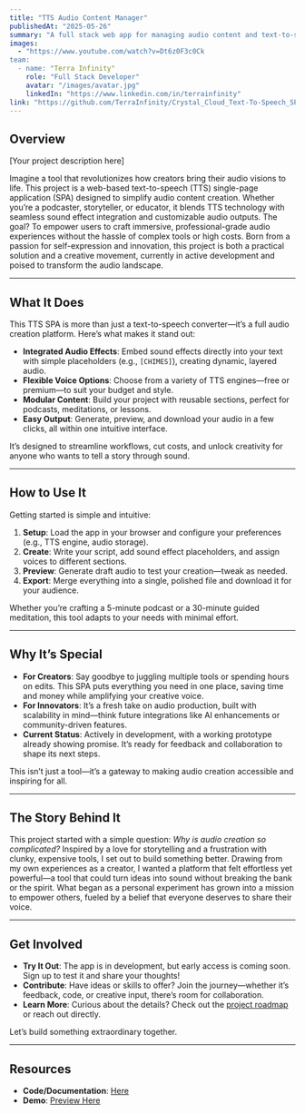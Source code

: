 ```yaml
---
title: "TTS Audio Content Manager"
publishedAt: "2025-05-26"
summary: "A full stack web app for managing audio content and text-to-speech generation for The Crystal Cloud Podcast"
images:
  - "https://www.youtube.com/watch?v=Dt6z0F3c0Ck
team:
  - name: "Terra Infinity"
    role: "Full Stack Developer"
    avatar: "/images/avatar.jpg"
    linkedIn: "https://www.linkedin.com/in/terrainfinity"
link: "https://github.com/TerraInfinity/Crystal_Cloud_Text-To-Speech_SPA"
---
```


## Overview

[Your project description here]

Imagine a tool that revolutionizes how creators bring their audio visions to life. This project is a web-based text-to-speech (TTS) single-page application (SPA) designed to simplify audio content creation. Whether you’re a podcaster, storyteller, or educator, it blends TTS technology with seamless sound effect integration and customizable audio outputs. The goal? To empower users to craft immersive, professional-grade audio experiences without the hassle of complex tools or high costs. Born from a passion for self-expression and innovation, this project is both a practical solution and a creative movement, currently in active development and poised to transform the audio landscape.

---

## What It Does

This TTS SPA is more than just a text-to-speech converter—it’s a full audio creation platform. Here’s what makes it stand out:

- **Integrated Audio Effects**: Embed sound effects directly into your text with simple placeholders (e.g., `[CHIMES]`), creating dynamic, layered audio.  
- **Flexible Voice Options**: Choose from a variety of TTS engines—free or premium—to suit your budget and style.  
- **Modular Content**: Build your project with reusable sections, perfect for podcasts, meditations, or lessons.  
- **Easy Output**: Generate, preview, and download your audio in a few clicks, all within one intuitive interface.  

It’s designed to streamline workflows, cut costs, and unlock creativity for anyone who wants to tell a story through sound.

---

## How to Use It

Getting started is simple and intuitive:

1. **Setup**: Load the app in your browser and configure your preferences (e.g., TTS engine, audio storage).  
2. **Create**: Write your script, add sound effect placeholders, and assign voices to different sections.  
3. **Preview**: Generate draft audio to test your creation—tweak as needed.  
4. **Export**: Merge everything into a single, polished file and download it for your audience.  

Whether you’re crafting a 5-minute podcast or a 30-minute guided meditation, this tool adapts to your needs with minimal effort.

---

## Why It’s Special

- **For Creators**: Say goodbye to juggling multiple tools or spending hours on edits. This SPA puts everything you need in one place, saving time and money while amplifying your creative voice.  
- **For Innovators**: It’s a fresh take on audio production, built with scalability in mind—think future integrations like AI enhancements or community-driven features.  
- **Current Status**: Actively in development, with a working prototype already showing promise. It’s ready for feedback and collaboration to shape its next steps.  

This isn’t just a tool—it’s a gateway to making audio creation accessible and inspiring for all.

---

## The Story Behind It

This project started with a simple question: *Why is audio creation so complicated?* Inspired by a love for storytelling and a frustration with clunky, expensive tools, I set out to build something better. Drawing from my own experiences as a creator, I wanted a platform that felt effortless yet powerful—a tool that could turn ideas into sound without breaking the bank or the spirit. What began as a personal experiment has grown into a mission to empower others, fueled by a belief that everyone deserves to share their voice.

---

## Get Involved

- **Try It Out**: The app is in development, but early access is coming soon. Sign up to test it and share your thoughts!  
- **Contribute**: Have ideas or skills to offer? Join the journey—whether it’s feedback, code, or creative input, there’s room for collaboration.  
- **Learn More**: Curious about the details? Check out the [project roadmap](#) or reach out directly.  

Let’s build something extraordinary together.

---

## Resources

- **Code/Documentation**: [Here](https://github.com/TerraInfinity/Crystal_Cloud_Text-To-Speech_SPA)  
- **Demo**: [Preview Here](https://www.youtube.com/watch?v=Dt6z0F3c0Ck)  